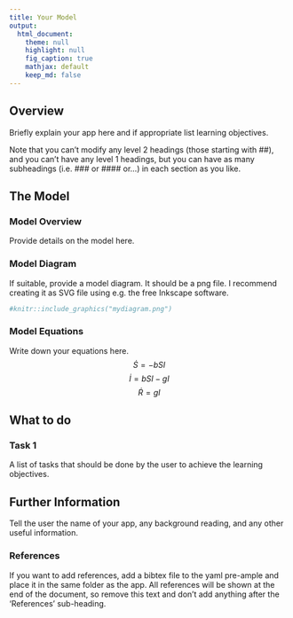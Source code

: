 ```yaml
---
title: Your Model
output:
  html_document:
    theme: null
    highlight: null
    fig_caption: true
    mathjax: default 
    keep_md: false
---
```


## Overview {#shinytab1}
Briefly explain your app here and if appropriate list learning objectives.

Note that you can't modify any level 2 headings (those starting with ##), and you can't have any level 1 headings, but you can have as many subheadings (i.e. ### or #### or...) in each section as you like.

## The Model {#shinytab2}

### Model Overview
Provide details on the model here.


### Model Diagram
If suitable, provide a model diagram. It should be a png file. I recommend creating it as SVG file using e.g. the free Inkscape software.


```r
#knitr::include_graphics("mydiagram.png")
```


### Model Equations
Write down your equations here.
$$\dot S = -bSI$$ 
$$\dot I = bSI - g I$$
$$\dot R = gI$$




## What to do {#shinytab3}


### Task 1

A list of tasks that should be done by the user to achieve the learning objectives.


## Further Information {#shinytab4}

Tell the user the name of your app, any background reading, and any other useful information.


### References

If you want to add references, add a bibtex file to the yaml pre-ample and place it in the same folder as the app. All references will be shown at the end of the document, so remove this text and don't add anything after the 'References' sub-heading.
